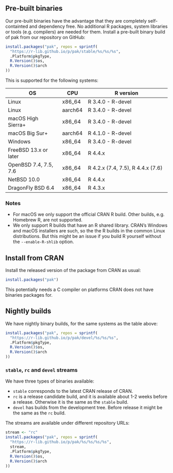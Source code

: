
## Pre-built binaries

Our pre-built binaries have the advantage that they are completely
self-containted and dependency free.
No additional R packages, system libraries or tools (e.g. compilers) are
needed for them.
Install a pre-built binary build of pak from our repository on GitHub:

``` r
install.packages("pak", repos = sprintf(
  "https://r-lib.github.io/p/pak/stable/%s/%s/%s",
  .Platform$pkgType,
  R.Version()$os,
  R.Version()$arch
))
```

This is supported for the following systems:

| OS                    | CPU       | R version                         |
|-----------------------|-----------|-----------------------------------|
| Linux                 | x86_64    | R 3.4.0 - R-devel                 |
| Linux                 | aarch64   | R 3.4.0 - R-devel                 |
| macOS High Sierra+    | x86_64    | R 3.4.0 - R-devel                 |
| macOS Big Sur+        | aarch64   | R 4.1.0 - R-devel                 |
| Windows               | x86_64    | R 3.4.0 - R-devel                 |
| FreeBSD 13.x or later | x86_64    | R 4.4.x                           |
| OpenBSD 7.4, 7.5, 7.6 | x86_64    | R 4.2.x (7.4, 7.5), R 4.4.x (7.6) |
| NetBSD 10.0           | x86_64    | R 4.4.x                           |
| DragonFly BSD 6.4     | x86_64    | R 4.3.x                           |

### Notes

* For macOS we only support the official CRAN R build. Other builds, e.g.
  Homebrew R, are not supported.
* We only support R builds that have an R shared library. CRAN's Windows
  and macOS installers are such, so the the R builds in the common Linux
  distributions. But this might be an issue if you build R yourself without
  the `--enable-R-shlib` option.

## Install from CRAN

Install the released version of the package from CRAN as usual:

``` r
install.packages("pak")
```

This potentially needs a C compiler on platforms CRAN does not have
binaries packages for.

## Nightly builds

We have nightly binary builds, for the same systems as the table above:

``` r
install.packages("pak", repos = sprintf(
  "https://r-lib.github.io/p/pak/devel/%s/%s/%s",
  .Platform$pkgType,
  R.Version()$os,
  R.Version()$arch
))
```

### `stable`, `rc` and `devel` streams

We have three types of binaries available:

* `stable` corresponds to the latest CRAN release of CRAN.
* `rc` is a release candidate build, and it is available about 1-2 weeks
  before a release. Otherwise it is the same as the `stable` build.
* `devel` has builds from the development tree. Before release it might be
  the same as the `rc` build.

The streams are available under different repository URLs:

``` r
stream <- "rc"
install.packages("pak", repos = sprintf(
  "https://r-lib.github.io/p/pak/%s/%s/%s/%s",
  stream,
  .Platform$pkgType,
  R.Version()$os,
  R.Version()$arch
))
```
